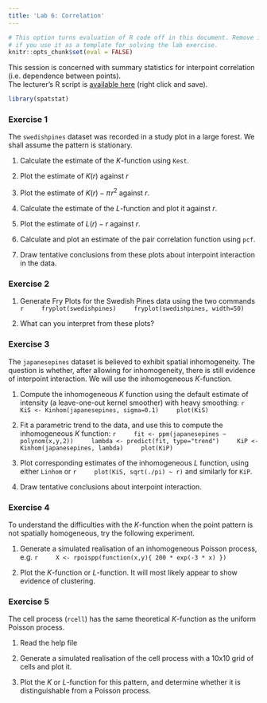 ```yaml
---
title: 'Lab 6: Correlation'
---
```


```r
# This option turns evaluation of R code off in this document. Remove it
# if you use it as a template for solving the lab exercise.
knitr::opts_chunk$set(eval = FALSE)
```

This session is concerned with summary statistics for interpoint
correlation (i.e. dependence between points).  
The lecturer's R script is [available here](https://raw.githubusercontent.com/spatstat/Melb2018/master/Scripts/script06.R) (right click and save).

```r
library(spatstat)
```

### Exercise 1

The `swedishpines` dataset was recorded in a study plot
in a large forest. We shall assume the pattern is stationary.

1.  Calculate the estimate of the $K$-function using `Kest`.

2.  Plot the estimate of $K(r)$ against $r$

3.  Plot the estimate of $K(r) - \pi\!r^2$ against $r$.

4.  Calculate the estimate of the $L$-function and plot it against
    $r$.

5.  Plot the estimate of $L(r) - r$ against $r$.

6.  Calculate and plot an estimate of the pair correlation function
    using `pcf`.

7.  Draw tentative conclusions from these plots about interpoint
    interaction in the data.


### Exercise 2

1.  Generate Fry Plots for the Swedish Pines data using the two commands
    ```r
    fryplot(swedishpines)
    fryplot(swedishpines, width=50)
    ```

2.  What can you interpret from these plots?


### Exercise 3

The `japanesepines` dataset is believed to exhibit
spatial inhomogeneity. The question is whether, after allowing for
inhomogeneity, there is still evidence of interpoint interaction. We
will use the inhomogeneous $K$-function.

1.  Compute the inhomogeneous $K$ function using the default
    estimate of intensity (a leave-one-out kernel smoother) with
    heavy smoothing:
    ```r
    KiS <- Kinhom(japanesepines, sigma=0.1)
    plot(KiS)
    ```
	
2.  Fit a parametric trend to the data, and use this to compute the
    inhomogeneous $K$ function:
    ```r
    fit <- ppm(japanesepines ~ polynom(x,y,2))
    lambda <- predict(fit, type="trend")
    KiP <- Kinhom(japanesepines, lambda)
    plot(KiP)
    ```
	
3.  Plot corresponding estimates of the inhomogeneous $L$ function,
    using either `Linhom` or
    ```r
    plot(KiS, sqrt(./pi) ~ r)
    ```
    and similarly for `KiP`.

4.  Draw tentative conclusions about interpoint interaction.


### Exercise 4

To understand the difficulties with the $K$-function when the point
pattern is not spatially homogeneous, try the following experiment.

1.  Generate a simulated realisation of an inhomogeneous Poisson
    process, e.g.
    ```r
    X <- rpoispp(function(x,y){ 200 * exp(-3 * x) })
    ```
	
2.  Plot the $K$-function or $L$-function. It will most likely appear to show
    evidence of clustering.


### Exercise 5

The cell process (`rcell`) has the same theoretical $K$-function as
the uniform Poisson process.

1.  Read the help file

2.  Generate a simulated realisation of the cell process 
    with a 10x10 grid of cells and plot it.
    
3.  Plot the $K$ or $L$-function for this pattern, and
    determine whether it is distinguishable from a Poisson process.
